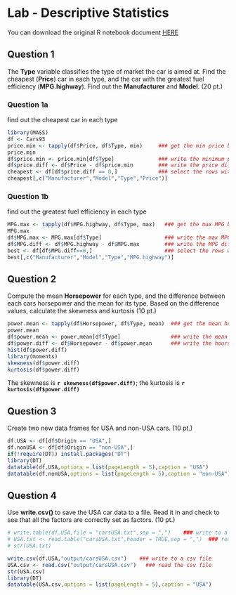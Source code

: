 # Lab - Descriptive Statistics

You can download the original R notebook document [HERE](http://spatial.binghamton.edu/geog533/labs/Geog533_lab02_solutions.nb.html)

## Question 1
The **Type** variable classifies the type of market the car is aimed at. Find the cheapest (**Price**) car in each type, and the car with the greatest fuel efficiency (**MPG.highway**). Find out the **Manufacturer** and **Model**. (20 pt.)

### Question 1a
find out the cheapest car in each type
```r
library(MASS)
df <- Cars93
price.min <- tapply(df$Price, df$Type, min)     ### get the min price based on type
price.min
df$price.min <- price.min[df$Type]              ### write the minimum price to a new column
df$price.diff <- df$Price - df$price.min        ### write the price difference to a new column
cheapest <- df[df$price.diff == 0,]             ### select the rows with price.diff = 0
cheapest[,c("Manufacturer","Model","Type","Price")]
```

### Question 1b
find out the greatest fuel efficiency in each type
```r
MPG.max <- tapply(df$MPG.highway, df$Type, max)   ### get the max MPG based on type
MPG.max
df$MPG.max <- MPG.max[df$Type]                    ### write the max MPG to a new column
df$MPG.diff <- df$MPG.highway - df$MPG.max        ### write the MPG difference to a new column
best <- df[df$MPG.diff==0,]                       ### select the rows with MPG.diff = 0
best[,c("Manufacturer","Model","Type","MPG.highway")]
```


## Question 2
Compute the mean **Horsepower** for each type, and the difference between each cars horsepower and the mean for its type. Based on the difference values, calculate the skewness and kurtosis (10 pt.)

```r
power.mean <- tapply(df$Horsepower, df$Type, mean)  ### get the mean hoursepower based on group
power.mean
df$power.mean <- power.mean[df$Type]                ### write the mean hoursepower to a new column
df$power.diff <- df$Horsepower - df$power.mean      ### write the hoursepower diff to a new column
hist(df$power.diff)
library(moments)
skewness(df$power.diff)
kurtosis(df$power.diff)
```


The skewness is **`r skewness(df$power.diff)`**; the kurtosis is **`r kurtosis(df$power.diff)`**


## Question 3
Create two new data frames for USA and non-USA cars. (10 pt.)
```r
df.USA <- df[df$Origin == "USA",]
df.nonUSA <- df[df$Origin == "non-USA",]
if(!require(DT)) install.packages("DT")
library(DT)
datatable(df.USA,options = list(pageLength = 5),caption = "USA")
datatable(df.nonUSA,options = list(pageLength = 5),caption = "non-USA")
```


## Question 4
Use **write.csv()** to save the USA car data to a file. Read it in and check to see that all the factors are correctly set as factors. (10 pt.)
```r
# write.table(df.USA,file = "carsUSA.txt",sep = ",")    ### write to a txt file
# USA.txt <- read.table("carsUSA.txt",header = TRUE,sep = ",")  ### read the txt file
# str(USA.txt)

write.csv(df.USA,"output/carsUSA.csv")    ### write to a csv file
USA.csv <- read.csv("output/carsUSA.csv")   ### read the csv file
str(USA.csv)
library(DT)
datatable(USA.csv,options = list(pageLength = 5),caption = "USA")
```


